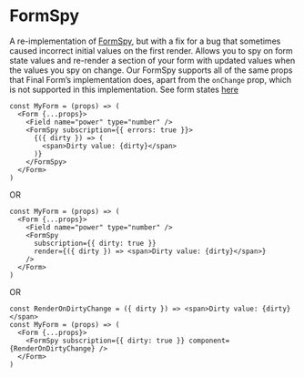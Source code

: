 
<Meta title="Cactus Form/Components/FormSpy" />


# FormSpy
A re-implementation of [FormSpy](https://final-form.org/docs/react-final-form/api/FormSpy), but with a fix for a bug that sometimes caused incorrect initial values on the first render. Allows you to spy on form state values and re-render a section of your form with updated values when the values you spy on change. Our FormSpy supports all of the same props that Final Form’s implementation does, apart from the `onChange` prop, which is not supported in this implementation.
See form states [here](https://final-form.org/docs/final-form/types/FormState)
```tsx
const MyForm = (props) => (
  <Form {...props}>
    <Field name="power" type="number" />
    <FormSpy subscription={{ errors: true }}>
      {({ dirty }) => (
        <span>Dirty value: {dirty}</span>
      )}
    </FormSpy>
  </Form>
)
```
OR

```tsx
const MyForm = (props) => (
  <Form {...props}>
    <Field name="power" type="number" />
    <FormSpy
      subscription={{ dirty: true }}
      render={({ dirty }) => <span>Dirty value: {dirty}</span>}
    />
  </Form>
)
```
OR

```tsx
const RenderOnDirtyChange = ({ dirty }) => <span>Dirty value: {dirty}</span>
const MyForm = (props) => (
  <Form {...props}>
    <FormSpy subscription={{ dirty: true }} component={RenderOnDirtyChange} />
  </Form>
)
```
